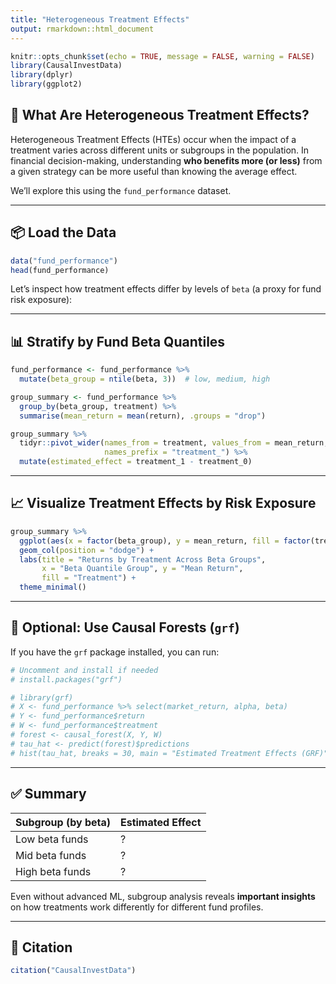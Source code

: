 ```yaml
---
title: "Heterogeneous Treatment Effects"
output: rmarkdown::html_document
---
```


```r
knitr::opts_chunk$set(echo = TRUE, message = FALSE, warning = FALSE)
library(CausalInvestData)
library(dplyr)
library(ggplot2)
```

## 🧪 What Are Heterogeneous Treatment Effects?

Heterogeneous Treatment Effects (HTEs) occur when the impact of a treatment varies across different units or subgroups in the population. In financial decision-making, understanding **who benefits more (or less)** from a given strategy can be more useful than knowing the average effect.

We’ll explore this using the `fund_performance` dataset.

---

## 📦 Load the Data

```r
data("fund_performance")
head(fund_performance)
```

Let’s inspect how treatment effects differ by levels of `beta` (a proxy for fund risk exposure):

---

## 📊 Stratify by Fund Beta Quantiles

```r
fund_performance <- fund_performance %>%
  mutate(beta_group = ntile(beta, 3))  # low, medium, high

group_summary <- fund_performance %>%
  group_by(beta_group, treatment) %>%
  summarise(mean_return = mean(return), .groups = "drop")

group_summary %>%
  tidyr::pivot_wider(names_from = treatment, values_from = mean_return,
                     names_prefix = "treatment_") %>%
  mutate(estimated_effect = treatment_1 - treatment_0)
```

---

## 📈 Visualize Treatment Effects by Risk Exposure

```r
group_summary %>%
  ggplot(aes(x = factor(beta_group), y = mean_return, fill = factor(treatment))) +
  geom_col(position = "dodge") +
  labs(title = "Returns by Treatment Across Beta Groups",
       x = "Beta Quantile Group", y = "Mean Return",
       fill = "Treatment") +
  theme_minimal()
```

---

## 🌲 Optional: Use Causal Forests (`grf`)

If you have the `grf` package installed, you can run:

```r
# Uncomment and install if needed
# install.packages("grf")

# library(grf)
# X <- fund_performance %>% select(market_return, alpha, beta)
# Y <- fund_performance$return
# W <- fund_performance$treatment
# forest <- causal_forest(X, Y, W)
# tau_hat <- predict(forest)$predictions
# hist(tau_hat, breaks = 30, main = "Estimated Treatment Effects (GRF)", xlab = "tau_hat")
```

---

## ✅ Summary

| Subgroup (by beta) | Estimated Effect |
|--------------------|------------------|
| Low beta funds     | ?                |
| Mid beta funds     | ?                |
| High beta funds    | ?                |

Even without advanced ML, subgroup analysis reveals **important insights** on how treatments work differently for different fund profiles.

---

## 📖 Citation

```r
citation("CausalInvestData")
```